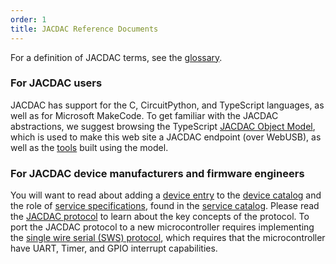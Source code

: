 ```yaml
---
order: 1
title: JACDAC Reference Documents
---
```


For a definition of JACDAC terms, see the [glossary](./glossary).

### For JACDAC users

JACDAC has support for the C, CircuitPython, and TypeScript languages, as well as for Microsoft MakeCode. To get familiar with the JACDAC abstractions, we suggest browsing the TypeScript [JACDAC Object Model](../clients/web/dom), which is used to make this web site a JACDAC endpoint (over WebUSB), as well as the [tools](../tools/) built using the model.

### For JACDAC device manufacturers and firmware engineers

You will want to read about adding a [device entry](./device-entry) to the [device catalog](../devices) and the role of [service specifications](./service-specification), found in the [service catalog](../services). Please read the [JACDAC protocol](./jd-highlevel) to learn about the key concepts of the protocol. To port the JACDAC protocol to a new microcontroller requires implementing the [single wire serial (SWS) protocol](./sws-protocol), which requires that the microcontroller have UART, Timer, and GPIO interrupt capabilities.


